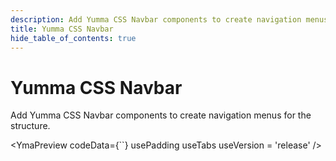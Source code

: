 ```yaml
---
description: Add Yumma CSS Navbar components to create navigation menus for the structure.
title: Yumma CSS Navbar
hide_table_of_contents: true
---
```



# Yumma CSS Navbar

Add Yumma CSS Navbar components to create navigation menus for the structure.

<YmaPreview
  codeData={``}
  usePadding
  useTabs
  useVersion = 'release'
/>
